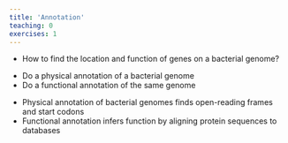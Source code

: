 ```yaml
---
title: 'Annotation'
teaching: 0
exercises: 1
---
```


:::::::::::::::::::::::::::::::::::::: questions 

- How to find the location and function of genes on a bacterial genome?

::::::::::::::::::::::::::::::::::::::::::::::::

::::::::::::::::::::::::::::::::::::: objectives

- Do a physical annotation of a bacterial genome 
- Do a functional annotation of the same genome

::::::::::::::::::::::::::::::::::::::::::::::::


::::::::::::::::::::::::::::::::::::: keypoints 

- Physical annotation of bacterial genomes finds open-reading frames and start codons 
- Functional annotation infers function by aligning protein sequences to databases

::::::::::::::::::::::::::::::::::::::::::::::::

